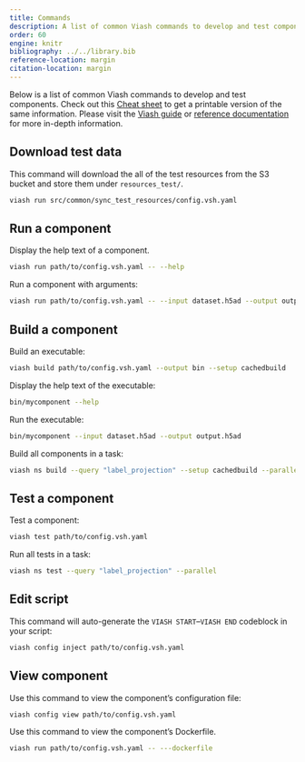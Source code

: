 ```yaml
---
title: Commands
description: A list of common Viash commands to develop and test components.
order: 60
engine: knitr
bibliography: ../../library.bib
reference-location: margin
citation-location: margin
---
```


Below is a list of common Viash commands to develop and test components. 
Check out this [Cheat sheet](/documentation/more_information/cheat_sheets.qmd) to get a printable version of the same information. Please visit the [Viash guide](https://viash.io/guide) or [reference documentation](https://viash.io/reference/) for more in-depth information.

## Download test data

This command will download the all of the test resources from the S3 bucket and store them under `resources_test/`.

:::{.small}
```bash
viash run src/common/sync_test_resources/config.vsh.yaml
```
:::

## Run a component

Display the help text of a component.

:::{.small}
```bash
viash run path/to/config.vsh.yaml -- --help
```
:::

Run a component with arguments:

:::{.small}
```bash
viash run path/to/config.vsh.yaml -- --input dataset.h5ad --output output.h5ad
```
:::



## Build a component

Build an executable:

:::{.small}
```bash
viash build path/to/config.vsh.yaml --output bin --setup cachedbuild
```
:::

Display the help text of the executable:

:::{.small}
```bash
bin/mycomponent --help
```
:::

Run the executable:

:::{.small}
```bash
bin/mycomponent --input dataset.h5ad --output output.h5ad
```
:::

Build all components in a task:

:::{.small}
```bash
viash ns build --query "label_projection" --setup cachedbuild --parallel
```
:::



## Test a component

Test a component:

:::{.small}
```bash
viash test path/to/config.vsh.yaml
```
:::

Run all tests in a task:

:::{.small}
```bash
viash ns test --query "label_projection" --parallel
```
:::

## Edit script

This command will auto-generate the `VIASH START`--`VIASH END` codeblock in your script:

:::{.small}
```bash
viash config inject path/to/config.vsh.yaml
```
:::

## View component

Use this command to view the component's configuration file:

:::{.small}
```bash
viash config view path/to/config.vsh.yaml
```
:::


Use this command to view the component's Dockerfile.

:::{.small}
```bash
viash run path/to/config.vsh.yaml -- ---dockerfile
```
:::